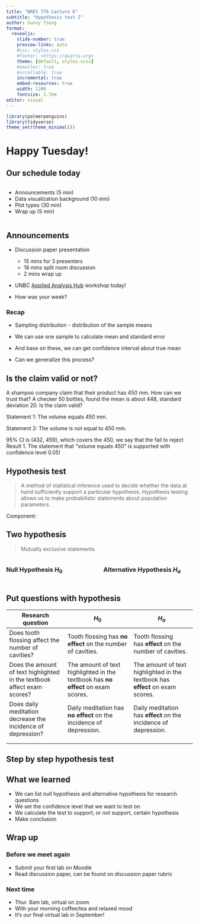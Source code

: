 ```yaml
---
title: "NRES 776 Lecture 6"
subtitle: "Hypothesis test I"
author: Sunny Tseng
format:
  revealjs: 
    slide-number: true
    preview-links: auto
    #css: styles.css
    #footer: <https://quarto.org>
    theme: [default, styles.scss]
    #smaller: true
    #scrollable: true
    incremental: true
    embed-resources: true
    width: 1200
    fontsize: 1.7em
editor: visual
---
```


```r
library(palmerpenguins)
library(tidyverse)
theme_set(theme_minimal())
```

# Happy Tuesday!

## Our schedule today

::: columns
::: {.column width="50%"}
-   Announcements (5 min)
-   Data visualization background (10 min)
-   Plot types (30 min)
-   Wrap up (5 min)
:::
:::

## Announcements

-   Discussion paper presentation

    -   15 mins for 3 presenters
    -   18 mins split room discussion
    -   2 mins wrap up

-   UNBC [Applied Analysis Hub](https://unbcaah.opened.ca/workshops/) workshop today!

-   How was your week?

### Recap

-   Sampling distribution - distribution of the sample means

-   We can use one sample to calculate mean and standard error

-   And base on these, we can get confidence interval about true mean

-   Can we generalize this process?

## Is the claim valid or not? 

A shampoo company claim that their product has 450 mm. How can we trust that? A checker 50 bottles, found the mean is about 448, standard deviation 20. Is the claim valid?

Statement 1: The volume equals 450 mm.

Statement 2: The volume is not equal to 450 mm.

95% CI is (432, 459), which covers the 450, we say that the fail to reject Result 1. The statement that "volume equals 450" is supported with confidence level 0.05!

## Hypothesis test

> A method of statistical inference used to decide whether the data at hand sufficiently support a particular hypothesis. Hypothesis testing allows us to make probabilistic statements about population parameters.

Component:

## Two hypothesis 

> Mutually exclusive statements.

::: columns
::: {.column width="50%"}
### Null Hypothesis $H_0$

###  
:::

::: {.column width="50%"}
### Alternative Hypothesis $H_a$
:::
:::

## Put questions with hypothesis

| Research question                                                       | $H_0$                                                                            | $H_a$                                                                         |
|-------------------------------------------------------------------------|----------------------------------------------------------------------------------|-------------------------------------------------------------------------------|
| Does tooth flossing affect the number of cavities?                      | Tooth flossing has **no effect** on the number of cavities.                      | Tooth flossing has **effect** on the number of cavities.                      |
| Does the amount of text highlighted in the textbook affect exam scores? | The amount of text highlighted in the textbook has **no effect** on exam scores. | The amount of text highlighted in the textbook has **effect** on exam scores. |
| Does daily meditation decrease the incidence of depression?             | Daily meditation has **no effect** on the incidence of depression.               | Daily meditation has **effect** on the incidence of depression.               |
|                                                                         |                                                                                  |                                                                               |
|                                                                         |                                                                                  |                                                                               |

## Step by step hypothesis test

## What we learned

-   We can list null hypothesis and alternative hypothesis for research questions
-   We set the confidence level that we want to test on
-   We calculate the test to support, or not support, certain hypothesis
-   Make conclusion

## Wrap up

### Before we meet again

-   Submit your first lab on Moodle
-   Read discussion paper, can be found on discussion paper rubric

### Next time

-   Thur. 8am lab, virtual on zoom
-   With your morning coffee/tea and relaxed mood
-   It's our final virtual lab in September!
